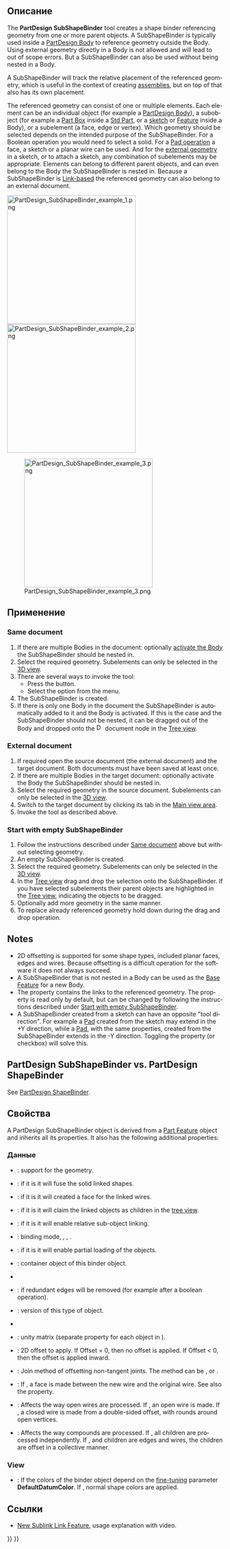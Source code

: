 <languages/>

<div class="mw-translate-fuzzy">
{{Docnav/ru
|[[PartDesign_CoordinateSystem/ru|Create a local coordinate system]]
|[[PartDesign_Clone/ru|Создать клон]]
|[[PartDesign_Workbench/ru|Верстак "PartDesign"]]
|IconL=PartDesign_CoordinateSystem.svg
|IconR=PartDesign_Clone.svg
|IconC=Workbench_PartDesign.svg
}}
</div>

<div class="mw-translate-fuzzy">
{{GuiCommand/ru
|Name/ru=Создать новую под-объектную связующую форму
|Name=PartDesign_SubShapeBinder
|Workbenches=[[PartDesign_Workbench/ru|PartDesign]]
|MenuLocation=Part Design → Create a sub-object shape binder
|Version=0.19
|SeeAlso=[[PartDesign_ShapeBinder/ru|Создать связующую форму]], [[PartDesign_Clone/ru|Создать клон]]
}}
</div>

<span id="Description"></span>
==Описание==

<div lang="en" dir="ltr" class="mw-content-ltr">
The '''PartDesign SubShapeBinder''' tool creates a shape binder referencing geometry from one or more parent objects. A SubShapeBinder is typically used inside a [[PartDesign_Body|PartDesign Body]] to reference geometry outside the Body. Using external geometry directly in a Body is not allowed and will lead to out of scope errors. But a SubShapeBinder can also be used without being nested in a Body.
</div>

<div lang="en" dir="ltr" class="mw-content-ltr">
A SubShapeBinder will track the relative placement of the referenced geometry, which is useful in the context of creating [[Assembly|assemblies]], but on top of that also has its own placement.
</div>

<div lang="en" dir="ltr" class="mw-content-ltr">
The referenced geometry can consist of one or multiple elements. Each element can be an individual object (for example a [[PartDesign_Body|PartDesign Body]]), a subobject (for example a [[Part_Box|Part Box]] inside a [[Std_Part|Std Part]], or a [[PartDesign_NewSketch|sketch]] or [[PartDesign_Feature|Feature]] inside a Body), or a subelement (a face, edge or vertex). Which geometry should be selected depends on the intended purpose of the SubShapeBinder. For a Boolean operation you would need to select a solid. For a [[PartDesign_Pad|Pad operation]] a face, a sketch or a planar wire can be used. And for the [[Sketcher_External|external geometry]] in a sketch, or to attach a sketch, any combination of subelements may be appropriate. Elements can belong to different parent objects, and can even belong to the Body the SubShapeBinder is nested in. Because a SubShapeBinder is [[Std LinkMake|Link-based]] the referenced geometry can also belong to an external document.
</div>

[[File:PartDesign_SubShapeBinder_example_1.png|x300px]] [[File:PartDesign_SubShapeBinder_example_2.png|x300px]]
<div lang="en" dir="ltr" class="mw-content-ltr">
{{Caption|On the left two solids created in two separate [[PartDesign_Body|Bodies]].<br>
On the right two SubShapeBinders referencing geometry from the first Body, nested in the second Body, and moved to a different position.}}
</div>

[[File:PartDesign_SubShapeBinder_example_3.png|x300px]]
<div lang="en" dir="ltr" class="mw-content-ltr">
{{Caption|The two SubShapeBinders are used to create a [[PartDesign_Boolean|Boolean cut]] and a [[PartDesign_Pad|Pad]] in the second Body.}}
</div>

<span id="Usage"></span>
==Применение==

<div lang="en" dir="ltr" class="mw-content-ltr">
=== Same document ===
</div>

<div lang="en" dir="ltr" class="mw-content-ltr">
# If there are multiple Bodies in the document: optionally [[PartDesign_Body#Active_status|activate the Body]] the SubShapeBinder should be nested in.
# Select the required geometry. Subelements can only be selected in the [[3D_view|3D view]].
# There are several ways to invoke the tool:
#* Press the {{Button|[[Image:PartDesign_SubShapeBinder.svg|16px]] [[PartDesign_SubShapeBinder|PartDesign SubShapeBinder]]}} button.
#* Select the {{MenuCommand|Part Design → [[Image:PartDesign_SubShapeBinder.svg|16px]] Create a sub-object(s) shape binder}} option from the menu.
# The SubShapeBinder is created.
# If there is only one Body in the document the SubShapeBinder is automatically added to it and the Body is activated. If this is the case and the SubShapeBinder should not be nested, it can be dragged out of the Body and dropped onto the [[Image:Document.svg|16px]] document node in the [[Tree_view|Tree view]].
</div>

<div lang="en" dir="ltr" class="mw-content-ltr">
=== External document ===
</div>

<div lang="en" dir="ltr" class="mw-content-ltr">
# If required open the source document (the external document) and the target document. Both documents must have been saved at least once.
# If there are multiple Bodies in the target document: optionally activate the Body the SubShapeBinder should be nested in.
# Select the required geometry in the source document. Subelements can only be selected in the [[3D_view|3D view]].
# Switch to the target document by clicking its tab in the [[Main_view_area|Main view area]].
# Invoke the tool as described above.
</div>

<div lang="en" dir="ltr" class="mw-content-ltr">
=== Start with empty SubShapeBinder ===
</div>

<div lang="en" dir="ltr" class="mw-content-ltr">
# Follow the instructions described under [[#Same_document|Same document]] above but without selecting geometry.
# An empty SubShapeBinder is created.
# Select the required geometry. Subelements can only be selected in the [[3D_view|3D view]].
# In the [[Tree_view|Tree view]] drag and drop the selection onto the SubShapeBinder. If you have selected subelements their parent objects are highlighted in the [[Tree_view|Tree view]], indicating the objects to be dragged.
# Optionally add more geometry in the same manner.
# To replace already referenced geometry hold down {{KEY|Ctrl}} during the drag and drop operation.
</div>

<div lang="en" dir="ltr" class="mw-content-ltr">
== Notes ==
</div>

<div lang="en" dir="ltr" class="mw-content-ltr">
* 2D offsetting is supported for some shape types, included planar faces, edges and wires. Because offsetting is a difficult operation for the software it does not always succeed.
* A SubShapeBinder that is not nested in a Body can be used as the [[PartDesign_Body#Base_Feature|Base Feature]] for a new Body.
* The {{PropertyData|Support}} property contains the links to the referenced geometry. The property is read only by default, but can be changed by following the instructions described under [[#Start_with_empty_SubShapeBinder|Start with empty SubShapeBinder]].
* A SubShapeBinder created from a sketch can have an opposite "tool direction". For example a [[PartDesign_Pad|Pad]] created from the sketch may extend in the +Y direction, while a [[PartDesign_Pad|Pad]], with the same properties, created from the SubShapeBinder extends in the -Y direction. Toggling the {{PropertyData|Reversed}} property (or checkbox) will solve this.
</div>

<div lang="en" dir="ltr" class="mw-content-ltr">
== PartDesign SubShapeBinder vs. PartDesign ShapeBinder ==
</div>

<div lang="en" dir="ltr" class="mw-content-ltr">
See [[PartDesign_ShapeBinder#PartDesign_SubShapeBinder_vs._PartDesign_ShapeBinder|PartDesign ShapeBinder]].
</div>

<span id="Properties"></span>
==Свойства==

<div lang="en" dir="ltr" class="mw-content-ltr">
A PartDesign SubShapeBinder object is derived from a [[Part_Feature|Part Feature]] object and inherits all its properties. It also has the following additional properties:
</div>

<span id="Data"></span>
=== Данные ===

{{TitleProperty|Основные}}

<div lang="en" dir="ltr" class="mw-content-ltr">
* {{PropertyData|Support|XLinkSubList}}: support for the geometry.
* {{PropertyData|Fuse|Bool}}: if it is {{TRUE}} it will fuse the solid linked shapes.
* {{PropertyData|Make Face|Bool}}: if it is {{TRUE}} it will created a face for the linked wires.
* {{PropertyData|Claim Children|PropertyBool}}: if it is {{TRUE}} it will claim the linked objects as children in the [[Tree_view|tree view]].
* {{PropertyData|Relative|Bool}}: if it is {{TRUE}} it will enable relative sub-object linking.
* {{PropertyData|Bind Mode|Enumeration}}: binding mode, {{value|Synchronized}}, {{Value|Frozen}}, {{Value|Detached}}.
* {{PropertyData|Partial Load|Bool}}: if it is {{TRUE}} it will enable partial loading of the objects.
* {{PropertyData|Context|XLink|hidden}}: container object of this binder object.
* {{PropertyData|Bind Copy On Change|Enumeration}}
* {{PropertyData|Refine|Bool}}: if {{TRUE}} redundant edges will be removed (for example after a boolean operation).
* {{PropertyData|_ Version|Integer|hidden}}: version of this type of object.
* {{PropertyData|_ Copied Link|XLinkSub|hidden}}
</div>

<div lang="en" dir="ltr" class="mw-content-ltr">
{{TitleProperty|Cache}}
</div>

<div lang="en" dir="ltr" class="mw-content-ltr">
* {{PropertyData|Cache_*|Matrix|hidden}}: unity matrix (separate property for each object in {{PropertyData|Support}}).
</div>

<div lang="en" dir="ltr" class="mw-content-ltr">
{{TitleProperty|Offsetting}}
</div>

<div lang="en" dir="ltr" class="mw-content-ltr">
* {{PropertyData|Offset}}: 2D offset to apply. If Offset = 0, then no offset is applied. If Offset < 0, then the offset is applied inward.
* {{PropertyData|Offset Join Type}}: Join method of offsetting non-tangent joints. The method can be {{Value|Arcs}}, {{Value|Tangent}} or {{Value|Intersection}}.
* {{PropertyData|Offset Fill|Bool}}: If {{TRUE}}, a face is made between the new wire and the original wire. See also the {{PropertyData|Make Face}} property.
* {{PropertyData|Offset Open Result|Bool}}: Affects the way open wires are processed. If {{FALSE}}, an open wire is made. If {{TRUE}}, a closed wire is made from a double-sided offset, with rounds around open vertices.
* {{PropertyData|Offset Intersection|Bool}}: Affects the way compounds are processed. If {{FALSE}}, all children are processed independently. If {{TRUE}}, and children are edges and wires, the children are offset in a collective manner.
</div>

<div lang="en" dir="ltr" class="mw-content-ltr">
=== View ===
</div>

<div lang="en" dir="ltr" class="mw-content-ltr">
{{TitleProperty|Base}}
</div>

<div lang="en" dir="ltr" class="mw-content-ltr">
* {{PropertyView|Use Binder Style|Bool}}: If {{TRUE}} the colors of the binder object depend on the [[Fine-tuning#PartDesign_Workbench|fine-tuning]] parameter '''DefaultDatumColor'''. If {{FALSE}}, normal shape colors are applied.
</div>

<span id="Links"></span>
== Ссылки ==

<div lang="en" dir="ltr" class="mw-content-ltr">
* [https://forum.freecad.org/viewtopic.php?t=41450 New Sublink Link Feature], usage explanation with video.
</div>


<div class="mw-translate-fuzzy">
{{Docnav/ru
|[[PartDesign_CoordinateSystem/ru|Create a local coordinate system]]
|[[PartDesign_Clone/ru|Создать клон]]
|[[PartDesign_Workbench/ru|Верстак "PartDesign"]]
|IconL=PartDesign_CoordinateSystem.svg
|IconR=PartDesign_Clone.svg
|IconC=Workbench_PartDesign.svg
}}
</div>

{{PartDesign_Tools_navi{{#translation:}}}}
{{Userdocnavi{{#translation:}}}}